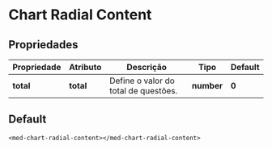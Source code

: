 
<Meta title="Components/Core/Chart Radial Content/Usage" />

# Chart Radial Content

## Propriedades

| Propriedade | Atributo    | Descrição                            | Tipo       | Default |
| ----------- | ----------- | ------------------------------------ | ---------- | ------- |
| **total**   | **total**   | Define o valor do total de questões. | **number** | **0**   |

## Default

```
<med-chart-radial-content></med-chart-radial-content>
```
